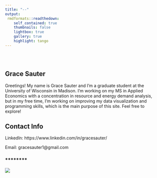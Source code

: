 ```yaml
---
title: "--"
output:
 rmdformats::readthedown:
    self_contained: true
    thumbnails: false
    lightbox: true
    gallery: true
    highlight: tango
---
```


<style type="text/css">
.title {
  display: none;
}

#getting-started img {
  margin-right: 10px;
}

</style>

<div class="row" style="padding-top: 30px;">
<div class="col-sm-6">

# **Grace Sauter**

Greetings!  My name is Grace Sauter and I'm a graduate student at the University of Wisconsin in Madison.  I'm working on my MS in Applied Economics with a concentration in resource and energy demand analysis, but in my free time, I'm working on improving my data visualization and programming skills, which is the main purpose of this site.  Feel free to explore! 

## Contact Info

LinkedIn: https://www.linkedin.com/in/gracesauter/ 

Email: gracesauter1@gmail.com 


</div>
<div class="col-sm-6">

### ********

<a href = "https://www.linkedin.com/in/gracesauter/">
![](images/gradpic.png)
</a>
</div>
